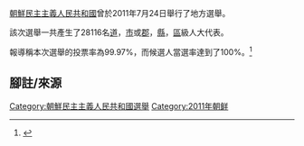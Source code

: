 {{Politics of North Korea}}

[[朝鮮民主主義人民共和國|朝鮮民主主義人民共和國]]曾於2011年7月24日舉行了地方選舉。

該次選舉一共產生了28116名[[道|道]]，[[市|市]]或[[郡|郡]]，[[縣|縣]]，[[區|區]]級人大代表。

報導稱本次選舉的投票率為99.97%，而候選人當選率達到了100%。<ref>{{Cite web|url=http://www.kcna.co.jp/item/2007/200707/news07/31.htm#1|title=朝鮮2011年地方選舉|deadurl=yes|archiveurl=https://web.archive.org/web/20141012062752/http://www.kcna.co.jp/item/2007/200707/news07/31.htm#1|archivedate=2014-10-12|accessdate=2014-03-15}}</ref>

==腳註/來源==
{{Reflist}}

{{North Korean elections}}

[[Category:朝鮮民主主義人民共和國選舉|Category:朝鮮民主主義人民共和國選舉]]
[[Category:2011年朝鲜|Category:2011年朝鲜]]